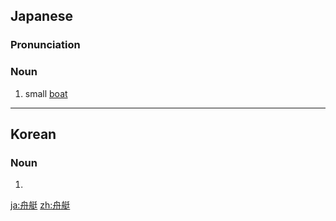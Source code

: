 ==Japanese==
{{ja-kanjitab|しゅう|てい|yomi=o}}

===Pronunciation===
{{ja-pron|しゅうてい|y=o}}

===Noun===
{{ja-noun|しゅうてい}}

# small [[boat]] {{gloss|water craft}}

----

==Korean==
{{ko-hanjatab}}

===Noun===
{{ko-noun|hj|hangeul=주정}}

# {{hanja form of|주정|}}

[[ja:舟艇]]
[[zh:舟艇]]